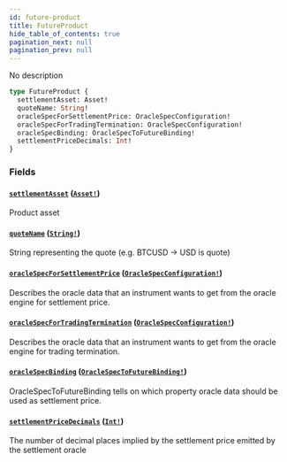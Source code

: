 ```yaml
---
id: future-product
title: FutureProduct
hide_table_of_contents: true
pagination_next: null
pagination_prev: null
---
```



No description

```graphql
type FutureProduct {
  settlementAsset: Asset!
  quoteName: String!
  oracleSpecForSettlementPrice: OracleSpecConfiguration!
  oracleSpecForTradingTermination: OracleSpecConfiguration!
  oracleSpecBinding: OracleSpecToFutureBinding!
  settlementPriceDecimals: Int!
}
```


### Fields

#### [`settlementAsset`](#) ([`Asset!`](/docs/testnet/graphql/objects/asset))

Product asset


#### [`quoteName`](#) ([`String!`](/docs/testnet/graphql/scalars/string))

String representing the quote (e.g. BTCUSD -&#x003E; USD is quote)


#### [`oracleSpecForSettlementPrice`](#) ([`OracleSpecConfiguration!`](/docs/testnet/graphql/objects/oracle-spec-configuration))

Describes the oracle data that an instrument wants to get from the oracle engine for settlement price.


#### [`oracleSpecForTradingTermination`](#) ([`OracleSpecConfiguration!`](/docs/testnet/graphql/objects/oracle-spec-configuration))

Describes the oracle data that an instrument wants to get from the oracle engine for trading termination.


#### [`oracleSpecBinding`](#) ([`OracleSpecToFutureBinding!`](/docs/testnet/graphql/objects/oracle-spec-to-future-binding))

OracleSpecToFutureBinding tells on which property oracle data should be
used as settlement price.


#### [`settlementPriceDecimals`](#) ([`Int!`](/docs/testnet/graphql/scalars/int))

The number of decimal places implied by the settlement price emitted by the settlement oracle




